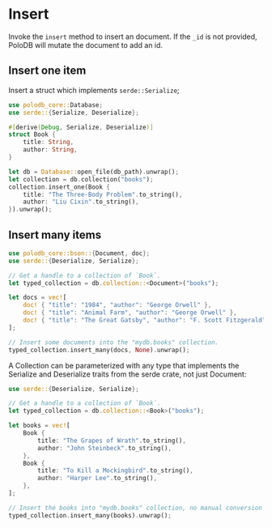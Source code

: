 # Insert

Invoke the `insert` method to insert an document.
If the `_id` is not provided, PoloDB will mutate the document to
add an id.

## Insert one item

Insert a struct which implements `serde::Serialize`;

```rust
use polodb_core::Database;
use serde::{Serialize, Deserialize};

#[derive(Debug, Serialize, Deserialize)]
struct Book {
    title: String,
    author: String,
}

let db = Database::open_file(db_path).unwrap();
let collection = db.collection("books");
collection.insert_one(Book {
    title: "The Three-Body Problem".to_string(),
    author: "Liu Cixin".to_string(),
}).unwrap();
```

## Insert many items

```rust
use polodb_core::bson::{Document, doc};
use serde::{Deserialize, Serialize};

// Get a handle to a collection of `Book`.
let typed_collection = db.collection::<Document>("books");

let docs = vec![
    doc! { "title": "1984", "author": "George Orwell" },
    doc! { "title": "Animal Farm", "author": "George Orwell" },
    doc! { "title": "The Great Gatsby", "author": "F. Scott Fitzgerald" },
];

// Insert some documents into the "mydb.books" collection.
typed_collection.insert_many(docs, None).unwrap();
```

A Collection can be parameterized with any type that implements the Serialize and Deserialize traits from the serde crate, not just Document:

```rust
use serde::{Deserialize, Serialize};

// Get a handle to a collection of `Book`.
let typed_collection = db.collection::<Book>("books");

let books = vec![
    Book {
        title: "The Grapes of Wrath".to_string(),
        author: "John Steinbeck".to_string(),
    },
    Book {
        title: "To Kill a Mockingbird".to_string(),
        author: "Harper Lee".to_string(),
    },
];

// Insert the books into "mydb.books" collection, no manual conversion to BSON necessary.
typed_collection.insert_many(books).unwrap();
```
